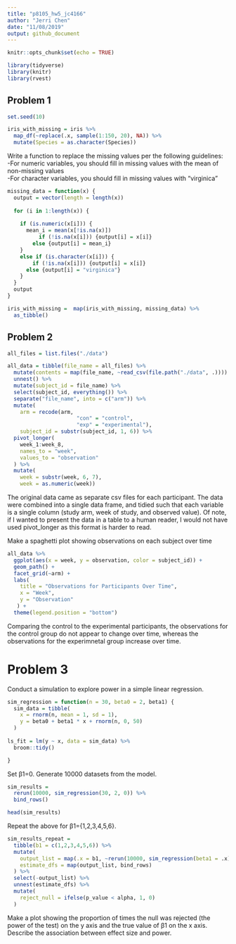 ```yaml
---
title: "p8105_hw5_jc4166"
author: "Jerri Chen"
date: "11/08/2019"
output: github_document
---
```


```r
knitr::opts_chunk$set(echo = TRUE)

library(tidyverse)
library(knitr)
library(rvest)

```

## Problem 1
```r
set.seed(10)

iris_with_missing = iris %>% 
  map_df(~replace(.x, sample(1:150, 20), NA)) %>%
  mutate(Species = as.character(Species))
```

Write a function to replace the missing values per the following guidelines:  
-For numeric variables, you should fill in missing values with the mean of non-missing values  
-For character variables, you should fill in missing values with "virginica"  

```r
missing_data = function(x) {
  output = vector(length = length(x))
  
  for (i in 1:length(x)) {
    
    if (is.numeric(x[i])) {
      mean_i = mean(x[!is.na(x)])
          if (!is.na(x[i])) {output[i] = x[i]} 
        else {output[i] = mean_i}
    }
    else if (is.character(x[i])) {
        if (!is.na(x[i])) {output[i] = x[i]} 
      else {output[i] = "virginica"}
    }
  }
  output
}

iris_with_missing =  map(iris_with_missing, missing_data) %>% 
  as_tibble()
```


## Problem 2
```r
all_files = list.files("./data")

all_data = tibble(file_name = all_files) %>% 
  mutate(contents = map(file_name, ~read_csv(file.path("./data", .)))) %>% 
  unnest() %>% 
  mutate(subject_id = file_name) %>% 
  select(subject_id, everything()) %>% 
  separate("file_name", into = c("arm")) %>% 
  mutate(
    arm = recode(arm, 
                      "con" = "control",
                      "exp" = "experimental"),
    subject_id = substr(subject_id, 1, 6)) %>% 
  pivot_longer(
    week_1:week_8,
    names_to = "week",
    values_to = "observation"
  ) %>% 
  mutate(
    week = substr(week, 6, 7),
    week = as.numeric(week))
```
The original data came as separate csv files for each participant. The data were combined into a single data frame, and tidied such that each variable is a single column (study arm, week of study, and observed value). Of note, if I wanted to present the data in a table to a human reader, I would not have used pivot_longer as this format is harder to read. 

Make a spaghetti plot showing observations on each subject over time
```r
all_data %>% 
  ggplot(aes(x = week, y = observation, color = subject_id)) + 
  geom_path() + 
  facet_grid(~arm) +
  labs(
    title = "Observations for Participants Over Time",
    x = "Week",
    y = "Observation"
   ) + 
  theme(legend.position = "bottom")
```

Comparing the control to the experimental participants, the observations for the control group do not appear to change over time, whereas the observations for the experimnetal group increase over time.

# Problem 3
Conduct a simulation to explore power in a simple linear regression.
```r
sim_regression = function(n = 30, beta0 = 2, beta1) {
  sim_data = tibble(
    x = rnorm(n, mean = 1, sd = 1),
    y = beta0 + beta1 * x + rnorm(n, 0, 50)
  )
  
ls_fit = lm(y ~ x, data = sim_data) %>% 
  broom::tidy()

}
```

Set β1=0. Generate 10000 datasets from the model.
```r
sim_results = 
  rerun(10000, sim_regression(30, 2, 0)) %>% 
  bind_rows()

head(sim_results)
```

Repeat the above for β1={1,2,3,4,5,6}.
```r
sim_results_repeat = 
  tibble(b1 = c(1,2,3,4,5,6)) %>% 
  mutate(
    output_list = map(.x = b1, ~rerun(10000, sim_regression(beta1 = .x))),
    estimate_dfs = map(output_list, bind_rows)
  ) %>% 
  select(-output_list) %>% 
  unnest(estimate_dfs) %>% 
  mutate(
    reject_null = ifelse(p_value < alpha, 1, 0)
  )
```


Make a plot showing the proportion of times the null was rejected (the power of the test) on the y axis and the true value of β1 on the x axis. Describe the association between effect size and power.
